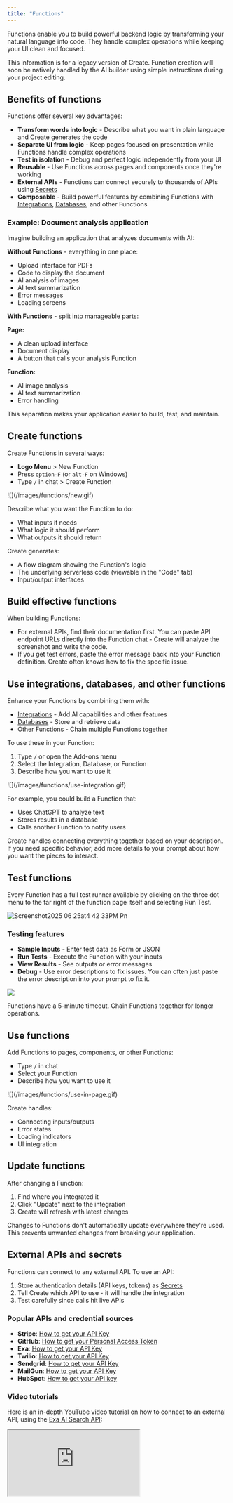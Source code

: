 ```yaml
---
title: "Functions"
---
```


Functions enable you to build powerful backend logic by transforming your natural language into code. They handle complex operations while keeping your UI clean and focused.

<Warning>
  This information is for a legacy version of Create. Function creation will soon be natively handled by the AI builder using simple instructions during your project editing.
</Warning>

## Benefits of functions

Functions offer several key advantages:

- **Transform words into logic** - Describe what you want in plain language and Create generates the code
- **Separate UI from logic** - Keep pages focused on presentation while Functions handle complex operations
- **Test in isolation** - Debug and perfect logic independently from your UI
- **Reusable** - Use Functions across pages and components once they're working
- **External APIs** - Functions can connect securely to thousands of APIs using [Secrets](#secrets)
- **Composable** - Build powerful features by combining Functions with [Integrations](/builder/integrations), [Databases](/builder/databases), and other Functions

### Example: Document analysis application

Imagine building an application that analyzes documents with AI:

**Without Functions** - everything in one place:
- Upload interface for PDFs
- Code to display the document
- AI analysis of images
- AI text summarization
- Error messages
- Loading screens

**With Functions** - split into manageable parts:

**Page:**
- A clean upload interface
- Document display
- A button that calls your analysis Function

**Function:**
- AI image analysis
- AI text summarization
- Error handling

This separation makes your application easier to build, test, and maintain.

## Create functions

Create Functions in several ways:

- **Logo Menu** > New Function
- Press `option-F` (or `alt-F` on Windows)
- Type `/` in chat > Create Function

<Frame caption="Creating a new Function">
  ![](/images/functions/new.gif)
</Frame>

Describe what you want the Function to do:

- What inputs it needs
- What logic it should perform
- What outputs it should return

Create generates:

- A flow diagram showing the Function's logic
- The underlying serverless code (viewable in the "Code" tab)
- Input/output interfaces

## Build effective functions

When building Functions:

- For external APIs, find their documentation first. You can paste API endpoint URLs directly into the Function chat - Create will analyze the screenshot and write the code.
- If you get test errors, paste the error message back into your Function definition. Create often knows how to fix the specific issue.

## Use integrations, databases, and other functions

Enhance your Functions by combining them with:

- [Integrations](/builder/integrations) - Add AI capabilities and other features
- [Databases](/builder/databases) - Store and retrieve data
- Other Functions - Chain multiple Functions together

To use these in your Function:

1. Type `/` or open the Add-ons menu
2. Select the Integration, Database, or Function
3. Describe how you want to use it

<Frame caption="Using an integration in a Function">
  ![](/images/functions/use-integration.gif)
</Frame>

For example, you could build a Function that:

- Uses ChatGPT to analyze text
- Stores results in a database
- Calls another Function to notify users

Create handles connecting everything together based on your description. If you need specific behavior, add more details to your prompt about how you want the pieces to interact.

## Test functions

Every Function has a full test runner available by clicking on the three dot menu to the far right of the function page itself and selecting Run Test.

![Screenshot2025 06 25at4 42 33PM Pn](/images/Screenshot2025-06-25at4.42.33PM.png)

### Testing features

- **Sample Inputs** - Enter test data as Form or JSON
- **Run Tests** - Execute the Function with your inputs
- **View Results** - See outputs or error messages
- **Debug** - Use error descriptions to fix issues. You can often just paste the error description into your prompt to fix it.

![](/images/functions/testing.gif)

<Tip>
  Functions have a 5-minute timeout. Chain Functions together for longer operations.
</Tip>

## Use functions

Add Functions to pages, components, or other Functions:

- Type `/` in chat
- Select your Function
- Describe how you want to use it

<Frame caption="Using a Function">
  ![](/images/functions/use-in-page.gif)
</Frame>

Create handles:

- Connecting inputs/outputs
- Error states
- Loading indicators
- UI integration

## Update functions

After changing a Function:

1. Find where you integrated it
2. Click "Update" next to the integration
3. Create will refresh with latest changes

<Info>
  Changes to Functions don't automatically update everywhere they're used. This prevents unwanted changes from breaking your application.
</Info>

## External APIs and secrets

Functions can connect to any external API. To use an API:

1. Store authentication details (API keys, tokens) as [Secrets](#secrets)
2. Tell Create which API to use - it will handle the integration
3. Test carefully since calls hit live APIs

### Popular APIs and credential sources

- **Stripe**: [How to get your API Key](https://docs.stripe.com/keys)
- **GitHub**: [How to get your Personal Access Token](https://github.com/settings/tokens)
- **Exa**: [How to get your API Key](https://docs.exa.ai/reference/getting-started)
- **Twilio**: [How to get your API Key](https://www.twilio.com/docs/iam/api-keys)
- **Sendgrid**: [How to get your API Key](https://www.twilio.com/docs/sendgrid/ui/account-and-settings/api-keys)
- **MailGun**: [How to get your API Key](https://help.mailgun.com/hc/en-us/articles/203380100-Where-can-I-find-my-API-keys-and-SMTP-credentials)
- **HubSpot**: [How to get your API key](https://knowledge.hubspot.com/integrations/how-do-i-get-my-hubspot-api-key)

### Video tutorials

Here is an in-depth YouTube video tutorial on how to connect to an external API, using the [Exa AI Search API](https://exa.ai/):

<div className="relative aspect-video">
<iframe src="https://www.youtube.com/embed/Le_b7AORg-A" title="Create Tutorial: Connecting to External APIs" className="absolute top-0 left-0 w-full h-full" allow="accelerometer; autoplay; clipboard-write; encrypted-media; gyroscope; picture-in-picture; web-share" allowFullScreen />

</div>

You can also use Zapier, Make, and other platforms that connect to APIs by using their "webhook" triggers. Here's a YouTube video with the steps:

<div className="relative aspect-video">
<iframe src="https://www.youtube.com/embed/BJvJHMUXSSM" title="How to make a tool that uses Zapier in Create" className="absolute top-0 left-0 w-full h-full" allow="accelerometer; autoplay; clipboard-write; encrypted-media; gyroscope; picture-in-picture; web-share" allowFullScreen />

</div>

## Secrets

Secrets securely store sensitive data like API keys and passwords. They're available to all Functions in your project.

### Add secrets

To add a Secret:

1. Open the "Secrets" panel from the 3-dot menu at the top of chat in any Function
2. Click "+ Add a new secret"
3. Name it clearly (e.g., "Stripe API Key")
4. Enter the secret value

Create automatically uses well-named secrets when generating Function code. For example, if you have a "Stripe API Key" secret and mention Stripe in your prompt, Create will use that key securely.

<Info>
  When using popular APIs like Stripe or Twilio, Create will often ask for specific secret names in chat (e.g., "Stripe Secret Key"). Use these as hints for what credentials you need.
</Info>

### Supported secret types

- API Keys
- Access Tokens
- Basic Auth Credentials
- Bearer Tokens

<Info>
  OAuth tokens aren't supported since they require refresh flows.
</Info>

## Publishing

When ready to launch:

1. Click **Publish** in top right
2. Choose Functions to publish
3. Set routes if needed (all Function routes start with /api)
4. Enable/disable as needed

Published Functions are locked versions your published application uses. Continue development without breaking live features.

<Tip>
  Need help? [Join our Discord](https://create.xyz/discord) and post in #help-me-build
</Tip>